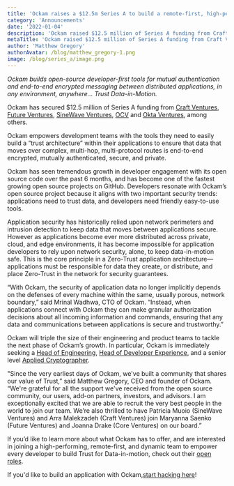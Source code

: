 ```yaml
---
title: 'Ockam raises a $12.5m Series A to build a remote-first, high-performance team.'
category: 'Announcements'
date: '2022-01-04'
description: 'Ockam raised $12.5 million of Series A funding from Craft Ventures, Future Ventures, SineWave Ventures, OCV, and Okta Ventures, among others.'
metaTitle: 'Ockam raised $12.5 million of Series A funding from Craft Ventures, Future Ventures, SineWave Ventures, OCV, and Okta Ventures, among others.'
author: 'Matthew Gregory'
authorAvatar: /blog/matthew_gregory-1.png
image: /blog/series_a/image.png
---
```


_Ockam builds open-source developer-first tools for mutual authentication and end-to-end encrypted messaging between distributed applications, in any environment, anywhere… Trust Data-in-Motion._

Ockam has secured $12.5 million of Series A funding from [Craft Ventures](https://www.craftventures.com/), [Future Ventures](https://future.ventures/), [SineWave Ventures](https://sinewave.vc/), [OCV](https://www.ocvpartners.com/) and [Okta Ventures](https://www.okta.com/okta-ventures/), among others.

Ockam empowers development teams with the tools they need to easily build a “trust architecture” within their applications to ensure that data that moves over complex, multi-hop, multi-protocol routes is end-to-end encrypted, mutually authenticated, secure, and private.

Ockam has seen tremendous growth in developer engagement with its open source code over the past 6 months, and has become one of the fastest growing open source projects on GitHub. Developers resonate with Ockam’s open source project because it aligns with two important security trends: applications need to trust data, and developers need friendly easy-to-use tools.

Application security has historically relied upon network perimeters and intrusion detection to keep data that moves between applications secure. However as applications become ever more distributed across private, cloud, and edge environments, it has become impossible for application developers to rely upon network security, alone, to keep data-in-motion safe. This is the core principle in a Zero-Trust application architecture—applications must be responsible for data they create, or distribute, and place Zero-Trust in the network for security guarantees.

“With Ockam, the security of application data no longer implicitly depends on the defenses of every machine within the same, usually porous, network boundary,” said Mrinal Wadhwa, CTO of Ockam. “Instead, when applications connect with Ockam they can make granular authorization decisions about all incoming information and commands, ensuring that any data and communications between applications is secure and trustworthy.”

Ockam will triple the size of their engineering and product teams to tackle the next phase of Ockam’s growth. In particular, Ockam is immediately seeking a [Head of Engineering](https://www.ockam.io/team#open-roles), [Head of Developer Experience](https://www.ockam.io/team#open-roles), and a senior level [Applied Cryptographer](https://www.ockam.io/team#open-roles).

"Since the very earliest days of Ockam, we've built a community that shares our value of Trust,” said Matthew Gregory, CEO and founder of Ockam. “We're grateful for all the support we've received from the open source community, our users, add-on partners, investors, and advisors. I am exceptionally excited that we are able to recruit the very best people in the world to join our team. We’re also thrilled to have Patricia Muoio (SineWave Ventures) and Arra Malekzadeh (Craft Ventures) join Maryanna Saenko (Future Ventures) and Joanna Drake (Core Ventures) on our board.”

If you’d like to learn more about what Ockam has to offer, and are interested in joining a high-performing, remote-first, and dynamic team to empower every developer to build Trust for Data-in-motion, check out their [open roles](https://www.ockam.io/team#open-roles).

If you'd like to build an application with Ockam,[start hacking here](https://github.com/ockam-network/ockam#readme)!
